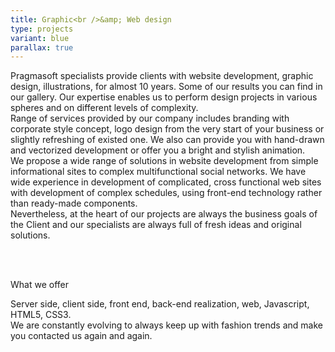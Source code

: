 ```yaml
---
title: Graphic<br />&amp; Web design
type: projects
variant: blue
parallax: true
---
```

<p>Pragmasoft specialists provide clients with website development, graphic design, illustrations, for almost 10 years. Some of our results you can find in our gallery. Our expertise enables us to perform design projects in various spheres and on different levels of complexity.<br />
  Range of services provided by our company includes branding with corporate style concept, logo design from the very start of your business or slightly refreshing of existed one. We also can provide you with  hand-drawn and vectorized development or offer you a bright and stylish animation.<br />
  We propose a wide range of solutions in website development from simple informational sites to complex multifunctional social networks. We have wide experience in development of complicated, cross functional web sites with development of complex schedules, using front-end technology rather than ready-made components.<br />
  Nevertheless, at the heart of our projects are always the business goals of the Client and our specialists are always full of fresh ideas and original solutions.</p><br /><br />
<p class="uppercase">What we offer</p>
<p>Server side, client side, front end, back-end realization, web, Javascript, HTML5, CSS3.<br />
  We are constantly evolving to always keep up with fashion trends and make you contacted us again and again.</p>

